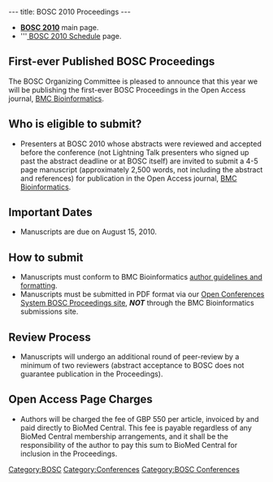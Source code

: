 ---
title: BOSC 2010 Proceedings
---

* '''[[BOSC_2010 | BOSC 2010]]''' main page.
* '''[[BOSC_2010_Schedule | BOSC 2010 Schedule]] page.

== First-ever Published BOSC Proceedings ==

The BOSC Organizing Committee is pleased to announce that this year we will be publishing the first-ever BOSC Proceedings in the Open Access journal, [http://www.biomedcentral.com/bmcbioinformatics/ BMC Bioinformatics].

== Who is eligible to submit? ==

* Presenters at BOSC 2010 whose abstracts were reviewed and accepted before the conference (not Lightning Talk presenters who signed up past the abstract deadline or at BOSC itself) are invited to submit a 4-5 page manuscript (approximately 2,500 words, not including the abstract and references) for publication in the Open Access journal, [http://www.biomedcentral.com/bmcbioinformatics/ BMC Bioinformatics].

== Important Dates ==

* Manuscripts are due on August 15, 2010.

== How to submit ==

* Manuscripts must conform to BMC Bioinformatics [[Media:Instructions_for_authors_-_BMC_-_Appendix_A.pdf‎ | author guidelines and formatting]].
* Manuscripts must be submitted in PDF format via our [http://events.open-bio.org/BOSC2010-Proceedings/openconf.php Open Conferences System BOSC Proceedings site], '''''NOT''''' through the BMC Bioinformatics submissions site.

== Review Process ==

* Manuscripts will undergo an additional round of peer-review by a minimum of two reviewers (abstract acceptance to BOSC does not guarantee publication in the Proceedings).

== Open Access Page Charges ==

* Authors will be charged the fee of GBP 550 per article, invoiced by and paid directly to BioMed Central.  This fee is payable regardless of any BioMed Central membership arrangements, and it shall be the responsibility of the author to pay this sum to BioMed Central for inclusion in the Proceedings.

[[Category:BOSC]] [[Category:Conferences]]
[[Category:BOSC Conferences]]